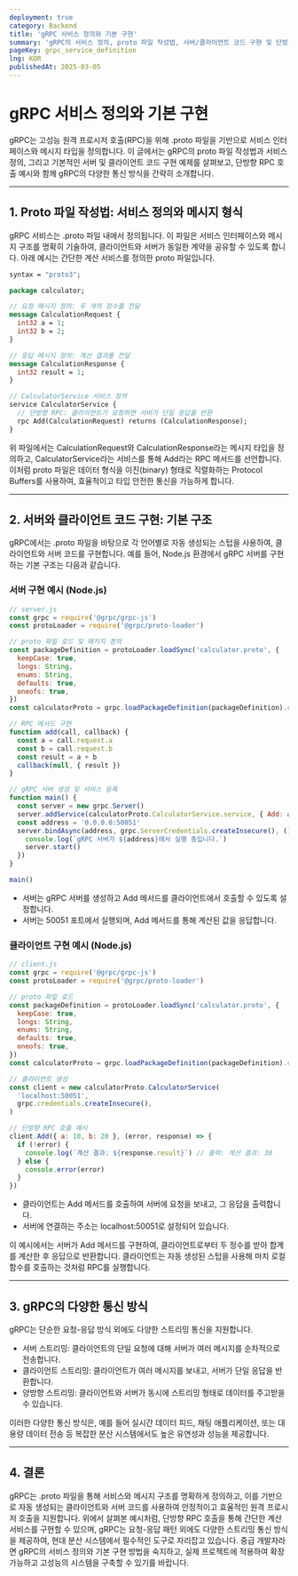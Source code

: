 ```yaml
---
deployment: true
category: Backend
title: 'gRPC 서비스 정의와 기본 구현'
summary: 'gRPC의 서비스 정의, proto 파일 작성법, 서버/클라이언트 코드 구현 및 단방향 RPC 호출 예시와 gRPC의 다양한 통신 방식을 살펴봅니다.'
pageKey: grpc_service_definition
lng: KOR
publishedAt: 2025-03-05
---
```


# gRPC 서비스 정의와 기본 구현

gRPC는 고성능 원격 프로시저 호출(RPC)을 위해 .proto 파일을 기반으로 서비스 인터페이스와 메시지 타입을 정의합니다. 이 글에서는 gRPC의 proto 파일 작성법과 서비스 정의, 그리고 기본적인 서버 및 클라이언트 코드 구현 예제를 살펴보고, 단방향 RPC 호출 예시와 함께 gRPC의 다양한 통신 방식을 간략히 소개합니다.

---

## 1. Proto 파일 작성법: 서비스 정의와 메시지 형식

gRPC 서비스는 .proto 파일 내에서 정의됩니다. 이 파일은 서비스 인터페이스와 메시지 구조를 명확히 기술하여, 클라이언트와 서버가 동일한 계약을 공유할 수 있도록 합니다. 아래 예시는 간단한 계산 서비스를 정의한 proto 파일입니다.

```proto title="grpc proto" showLineNumbers
syntax = "proto3";

package calculator;

// 요청 메시지 정의: 두 개의 정수를 전달
message CalculationRequest {
  int32 a = 1;
  int32 b = 2;
}

// 응답 메시지 정의: 계산 결과를 전달
message CalculationResponse {
  int32 result = 1;
}

// CalculatorService 서비스 정의
service CalculatorService {
  // 단방향 RPC: 클라이언트가 요청하면 서버가 단일 응답을 반환
  rpc Add(CalculationRequest) returns (CalculationResponse);
}
```

위 파일에서는 CalculationRequest와 CalculationResponse라는 메시지 타입을 정의하고, CalculatorService라는 서비스를 통해 Add라는 RPC 메서드를 선언합니다. 이처럼 proto 파일은 데이터 형식을 이진(binary) 형태로 직렬화하는 Protocol Buffers를 사용하여, 효율적이고 타입 안전한 통신을 가능하게 합니다.

---

## 2. 서버와 클라이언트 코드 구현: 기본 구조

gRPC에서는 .proto 파일을 바탕으로 각 언어별로 자동 생성되는 스텁을 사용하여, 클라이언트와 서버 코드를 구현합니다. 예를 들어, Node.js 환경에서 gRPC 서버를 구현하는 기본 구조는 다음과 같습니다.

### 서버 구현 예시 (Node.js)

```javascript title="grpc proto" showLineNumbers
// server.js
const grpc = require('@grpc/grpc-js')
const protoLoader = require('@grpc/proto-loader')

// proto 파일 로드 및 패키지 정의
const packageDefinition = protoLoader.loadSync('calculator.proto', {
  keepCase: true,
  longs: String,
  enums: String,
  defaults: true,
  oneofs: true,
})
const calculatorProto = grpc.loadPackageDefinition(packageDefinition).calculator

// RPC 메서드 구현
function add(call, callback) {
  const a = call.request.a
  const b = call.request.b
  const result = a + b
  callback(null, { result })
}

// gRPC 서버 생성 및 서비스 등록
function main() {
  const server = new grpc.Server()
  server.addService(calculatorProto.CalculatorService.service, { Add: add })
  const address = '0.0.0.0:50051'
  server.bindAsync(address, grpc.ServerCredentials.createInsecure(), () => {
    console.log(`gRPC 서버가 ${address}에서 실행 중입니다.`)
    server.start()
  })
}

main()
```

- 서버는 gRPC 서버를 생성하고 Add 메서드를 클라이언트에서 호출할 수 있도록 설정합니다.
- 서버는 50051 포트에서 실행되며, Add 메서드를 통해 계산된 값을 응답합니다.

### 클라이언트 구현 예시 (Node.js)

```javascript title="grpc proto" showLineNumbers
// client.js
const grpc = require('@grpc/grpc-js')
const protoLoader = require('@grpc/proto-loader')

// proto 파일 로드
const packageDefinition = protoLoader.loadSync('calculator.proto', {
  keepCase: true,
  longs: String,
  enums: String,
  defaults: true,
  oneofs: true,
})
const calculatorProto = grpc.loadPackageDefinition(packageDefinition).calculator

// 클라이언트 생성
const client = new calculatorProto.CalculatorService(
  'localhost:50051',
  grpc.credentials.createInsecure(),
)

// 단방향 RPC 호출 예시
client.Add({ a: 10, b: 20 }, (error, response) => {
  if (!error) {
    console.log(`계산 결과: ${response.result}`) // 출력: 계산 결과: 30
  } else {
    console.error(error)
  }
})
```

- 클라이언트는 Add 메서드를 호출하여 서버에 요청을 보내고, 그 응답을 출력합니다.
- 서버에 연결하는 주소는 localhost:50051로 설정되어 있습니다.

이 예시에서는 서버가 Add 메서드를 구현하여, 클라이언트로부터 두 정수를 받아 합계를 계산한 후 응답으로 반환합니다. 클라이언트는 자동 생성된 스텁을 사용해 마치 로컬 함수를 호출하는 것처럼 RPC를 실행합니다.

---

## 3. gRPC의 다양한 통신 방식

gRPC는 단순한 요청-응답 방식 외에도 다양한 스트리밍 통신을 지원합니다.

- 서버 스트리밍: 클라이언트의 단일 요청에 대해 서버가 여러 메시지를 순차적으로 전송합니다.
- 클라이언트 스트리밍: 클라이언트가 여러 메시지를 보내고, 서버가 단일 응답을 반환합니다.
- 양방향 스트리밍: 클라이언트와 서버가 동시에 스트리밍 형태로 데이터를 주고받을 수 있습니다.

이러한 다양한 통신 방식은, 예를 들어 실시간 데이터 피드, 채팅 애플리케이션, 또는 대용량 데이터 전송 등 복잡한 분산 시스템에서도 높은 유연성과 성능을 제공합니다.

---

## 4. 결론

gRPC는 .proto 파일을 통해 서비스와 메시지 구조를 명확하게 정의하고, 이를 기반으로 자동 생성되는 클라이언트와 서버 코드를 사용하여 안정적이고 효율적인 원격 프로시저 호출을 지원합니다. 위에서 살펴본 예시처럼, 단방향 RPC 호출을 통해 간단한 계산 서비스를 구현할 수 있으며, gRPC는 요청-응답 패턴 외에도 다양한 스트리밍 통신 방식을 제공하여, 현대 분산 시스템에서 필수적인 도구로 자리잡고 있습니다. 중급 개발자라면 gRPC의 서비스 정의와 기본 구현 방법을 숙지하고, 실제 프로젝트에 적용하여 확장 가능하고 고성능의 시스템을 구축할 수 있기를 바랍니다.
